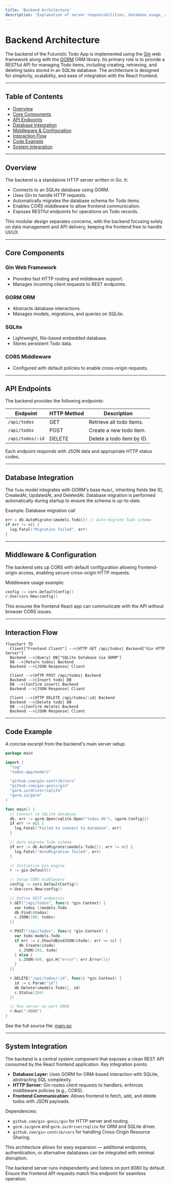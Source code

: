 ```yaml
---
title: 'Backend Architecture'
description: 'Explanation of server responsibilities, database usage, and REST API endpoints.'
---
```


# Backend Architecture

The backend of the Futuristic Todo App is implemented using the [Gin](https://github.com/gin-gonic/gin) web framework along with the [GORM](https://gorm.io/) ORM library. Its primary role is to provide a RESTful API for managing Todo items, including creating, retrieving, and deleting tasks stored in an SQLite database. The architecture is designed for simplicity, scalability, and ease of integration with the React frontend.

---

## Table of Contents

- [Overview](#overview)
- [Core Components](#core-components)
- [API Endpoints](#api-endpoints)
- [Database Integration](#database-integration)
- [Middleware & Configuration](#middleware--configuration)
- [Interaction Flow](#interaction-flow)
- [Code Example](#code-example)
- [System Integration](#system-integration)

---

## Overview

The backend is a standalone HTTP server written in Go. It:

- Connects to an SQLite database using GORM.
- Uses Gin to handle HTTP requests.
- Automatically migrates the database schema for Todo items.
- Enables CORS middleware to allow frontend communication.
- Exposes RESTful endpoints for operations on Todo records.

This modular design separates concerns, with the backend focusing solely on data management and API delivery, keeping the frontend free to handle UI/UX.

---

## Core Components

### Gin Web Framework
- Provides fast HTTP routing and middleware support.
- Manages incoming client requests to REST endpoints.

### GORM ORM
- Abstracts database interactions.
- Manages models, migrations, and queries on SQLite.

### SQLite
- Lightweight, file-based embedded database.
- Stores persistent Todo data.

### CORS Middleware
- Configured with default policies to enable cross-origin requests.

---

## API Endpoints

The backend provides the following endpoints:

| Endpoint         | HTTP Method | Description                      |
|------------------|-------------|----------------------------------|
| `/api/todos`     | GET         | Retrieve all todo items.         |
| `/api/todos`     | POST        | Create a new todo item.          |
| `/api/todos/:id` | DELETE      | Delete a todo item by ID.        |

Each endpoint responds with JSON data and appropriate HTTP status codes.

---

## Database Integration

The `Todo` model integrates with GORM's base `Model`, inheriting fields like ID, CreatedAt, UpdatedAt, and DeletedAt. Database migration is performed automatically during startup to ensure the schema is up-to-date.

Example: Database migration call

```go
err = db.AutoMigrate(&models.Todo{}) // Auto-migrate Todo schema
if err != nil {
  log.Fatal("Migration failed", err)
}
```

---

## Middleware & Configuration

The backend sets up CORS with default configuration allowing frontend-origin access, enabling secure cross-origin HTTP requests.

Middleware usage example:

```go
config := cors.DefaultConfig()
r.Use(cors.New(config))
```

This ensures the frontend React app can communicate with the API without browser CORS issues.

---

## Interaction Flow

```mermaid
flowchart TD
  Client["Frontend Client"] -->|HTTP GET /api/todos| Backend["Gin HTTP Server"]
  Backend -->|Query| DB["SQLite Database via GORM"]
  DB -->|Return todos| Backend
  Backend -->|JSON Response| Client

  Client -->|HTTP POST /api/todos| Backend
  Backend -->|Insert todo| DB
  DB -->|Confirm insert| Backend
  Backend -->|JSON Response| Client

  Client -->|HTTP DELETE /api/todos/:id| Backend
  Backend -->|Delete todo| DB
  DB -->|Confirm delete| Backend
  Backend -->|JSON Response| Client
```

---

## Code Example

A concise excerpt from the backend's main server setup:

```go
package main

import (
  "log"
  "todos-app/models"

  "github.com/gin-contrib/cors"
  "github.com/gin-gonic/gin"
  "gorm.io/driver/sqlite"
  "gorm.io/gorm"
)

func main() {
  // Connect to SQLite database
  db, err := gorm.Open(sqlite.Open("todos.db"), &gorm.Config{})
  if err != nil {
    log.Fatal("Failed to connect to database", err)
  }

  // Auto migrate Todo schema
  if err := db.AutoMigrate(&models.Todo{}); err != nil {
    log.Fatal("AutoMigration failed", err)
  }

  // Initialize Gin engine
  r := gin.Default()

  // Setup CORS middleware
  config := cors.DefaultConfig()
  r.Use(cors.New(config))

  // Define REST endpoints
  r.GET("/api/todos", func(c *gin.Context) {
    var todos []models.Todo
    db.Find(&todos)
    c.JSON(200, todos)
  })

  r.POST("/api/todos", func(c *gin.Context) {
    var todo models.Todo
    if err := c.ShouldBindJSON(&todo); err == nil {
      db.Create(&todo)
      c.JSON(201, todo)
    } else {
      c.JSON(400, gin.H{"error": err.Error()})
    }
  })

  r.DELETE("/api/todos/:id", func(c *gin.Context) {
    id := c.Param("id")
    db.Delete(&models.Todo{}, id)
    c.Status(204)
  })

  // Run server on port 8080
  r.Run(":8080")
}
```

See the full source file: [main.go](main.go)

---

## System Integration

The backend is a central system component that exposes a clean REST API consumed by the React frontend application. Key integration points:

- **Database Layer:** Uses GORM for ORM-based interaction with SQLite, abstracting SQL complexity.
- **HTTP Server:** Gin routes client requests to handlers, enforces middleware policies (e.g., CORS).
- **Frontend Communication:** Allows frontend to fetch, add, and delete todos with JSON payloads.

Dependencies:
- `github.com/gin-gonic/gin` for HTTP server and routing.
- `gorm.io/gorm` and `gorm.io/driver/sqlite` for ORM and SQLite driver.
- `github.com/gin-contrib/cors` for handling Cross-Origin Resource Sharing.

This architecture allows for easy expansion — additional endpoints, authentication, or alternative databases can be integrated with minimal disruption.

<Info>
The backend server runs independently and listens on port 8080 by default. Ensure the frontend API requests match this endpoint for seamless operation.
</Info>
